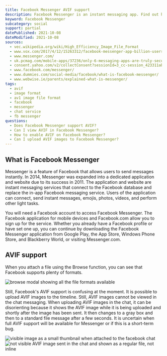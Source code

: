 ```yaml
---
title: Facebook Messenger AVIF support
description: Facebook Messenger is an instant messaging app. Find out how to use AVIF images in your chat today.
keyword: Facebook Messenger
subcategory: social
support: partial
datePublished: 2021-10-08
dateModified: 2021-10-08
sources:
  - vec.wikipedia.org/wiki/High_Efficiency_Image_File_Format
  - www.vox.com/2017/4/12/15263312/facebook-messenger-app-billion-users
  - www.messenger.com/
  - uk.pcmag.com/mobile-apps/37236/only-6-messaging-apps-are-truly-secure
  - consent.yahoo.com/v2/collectConsent?sessionId=3_cc-session_423311ab-0748-4a15-a6ba-454166bf7cb8
  - www.facebook.com/messenger/
  - www.dummies.com/social-media/facebook/what-is-facebook-messenger/
  - www.webwise.ie/parents/explained-what-is-messenger/
tags:
  - avif
  - image format
  - av1 image file format
  - facebook
  - messenger
  - chat service
  - fb messenger
questions:
  - Does Facebook Messenger support AVIF?
  - Can I view AVIF in Facebook Messenger?
  - How to enable AVIF on Facebook Messenger?
  - Can I upload AVIF images to Facebook Messenger?
---
```


## What is Facebook Messenger

Messenger is a feature of Facebook that allows users to send messages instantly. In 2014, Messenger was expanded into a dedicated application and website due to its success in 2011. The application and website are instant messaging services that connect to the Facebook database and replace the in-app Facebook messaging service. Users of the application can connect, send instant messages, emojis, photos, videos, and perform other light tasks.

You will need a Facebook account to access Facebook Messenger. The Facebook application for mobile devices and Facebook.com allow you to sign up for the service. Whether you already have a Facebook profile or have set one up, you can continue by downloading the Facebook Messenger application from Google Play, the App Store, Windows Phone Store, and Blackberry World, or visiting Messenger.com.

## AVIF support

When you attach a file using the Browse function, you can see that Facebook supports plenty of formats.

<Image
  src="facebook-upload"
  alt="browse modal showing all the file formats available"
/>

Still, Facebook's AVIF support is confusing at the moment. It is possible to upload AVIF images to the timeline. Still, AVIF images cannot be viewed in the chat messaging. When uploading AVIF images in the chat, it can be disorienting because it shows the AVIF image while it is being uploaded and shortly after the image has been sent. It then changes to a gray box and then to a standard file message after a few seconds. It is uncertain when full AVIF support will be available for Messenger or if this is a short-term bug.

<Image
  src="facebook-upload-chat"
  alt="visible image as a small thumbnail when attached to the facebook chat"
/>
<Image
  src="facebook-upload-chat-2"
  alt="not visible AVIF image sent in the chat and shown as a regular file, not inline"
/>
